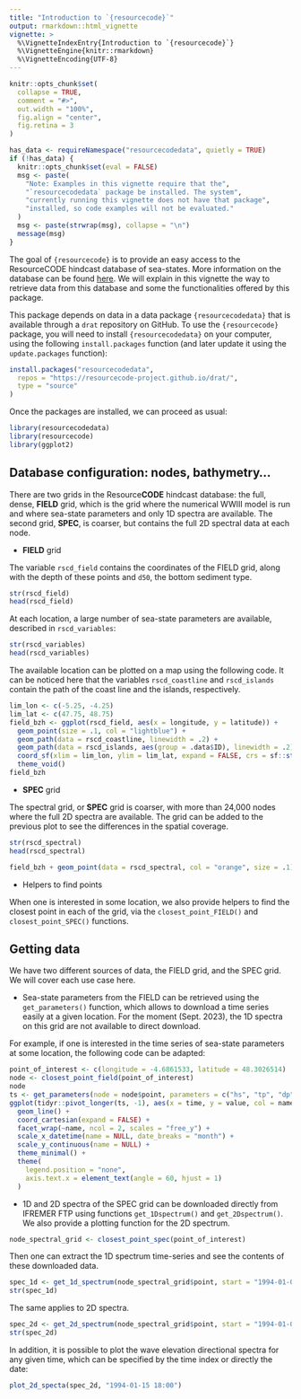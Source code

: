 ```yaml
---
title: "Introduction to `{resourcecode}`"
output: rmarkdown::html_vignette
vignette: >
  %\VignetteIndexEntry{Introduction to `{resourcecode}`}
  %\VignetteEngine{knitr::rmarkdown}
  %\VignetteEncoding{UTF-8}
---
```


```r
knitr::opts_chunk$set(
  collapse = TRUE,
  comment = "#>",
  out.width = "100%",
  fig.align = "center",
  fig.retina = 3
)
```

```r
has_data <- requireNamespace("resourcecodedata", quietly = TRUE)
if (!has_data) {
  knitr::opts_chunk$set(eval = FALSE)
  msg <- paste(
    "Note: Examples in this vignette require that the",
    "`resourcecodedata` package be installed. The system",
    "currently running this vignette does not have that package",
    "installed, so code examples will not be evaluated."
  )
  msg <- paste(strwrap(msg), collapse = "\n")
  message(msg)
}
```

The goal of `{resourcecode}` is to provide an easy access to the ResourceCODE hindcast database of sea-states. More information on the database can be found [here](https://resourcecode.ifremer.fr). We will explain in this vignette the way to retrieve data from this database and some the functionalities offered by this package.

This package depends on data in a data package `{resourcecodedata}` that is available through a `drat` repository on GitHub.
To use the `{resourcecode}` package, you will need to install `{resourcecodedata}` on your computer, using the following `install.packages` function (and later update it using the `update.packages` function):

```r
install.packages("resourcecodedata",
  repos = "https://resourcecode-project.github.io/drat/",
  type = "source"
)
```

Once the packages are installed, we can proceed as usual:

```r
library(resourcecodedata)
library(resourcecode)
library(ggplot2)
```

## Database configuration: nodes, bathymetry...

There are two grids in the Resource**CODE** hindcast database: the full, dense, **FIELD** grid, which is the grid where the numerical WWIII model is run and where sea-state parameters and only 1D spectra are available. The second grid, **SPEC**, is coarser, but contains the full 2D spectral data at each node.

- **FIELD** grid

The variable `rscd_field` contains the coordinates of the FIELD grid, along with the depth of these points and `d50`, the bottom sediment type. 

```r
str(rscd_field)
head(rscd_field)
```

At each location, a large number of sea-state parameters are available, described in `rscd_variables`:

```r
str(rscd_variables)
head(rscd_variables)
```

The available location can be plotted on a map using the following code. It can be noticed here that the variables `rscd_coastline` and `rscd_islands` contain the path of the coast line and the islands, respectively.

```r
lim_lon <- c(-5.25, -4.25)
lim_lat <- c(47.75, 48.75)
field_bzh <- ggplot(rscd_field, aes(x = longitude, y = latitude)) +
  geom_point(size = .1, col = "lightblue") +
  geom_path(data = rscd_coastline, linewidth = .2) +
  geom_path(data = rscd_islands, aes(group = .data$ID), linewidth = .2) +
  coord_sf(xlim = lim_lon, ylim = lim_lat, expand = FALSE, crs = sf::st_crs(4326)) +
  theme_void()
field_bzh
```

- **SPEC** grid

The spectral grid, or **SPEC** grid is coarser, with more than 24,000 nodes where the full 2D spectra are available. The grid can be added to the previous plot to see the differences in the spatial coverage.

```r
str(rscd_spectral)
head(rscd_spectral)
```


```r
field_bzh + geom_point(data = rscd_spectral, col = "orange", size = .1)
```

- Helpers to find points

When one is interested in some location, we also provide helpers to find the closest point in each of the grid, via the `closest_point_FIELD()` and `closest_point_SPEC()` functions.

## Getting data

We have two different sources of data, the FIELD grid, and the SPEC grid. We will cover each use case here.

- Sea-state parameters from the FIELD can be retrieved using the `get_parameters()` function, which allows to download a time series easily at a given location. For the moment (Sept. 2023), the 1D spectra on this grid are not available to direct download.

For example, if one is interested in the time series of sea-state parameters at some location, the following code can be adapted:

```r
point_of_interest <- c(longitude = -4.6861533, latitude = 48.3026514)
node <- closest_point_field(point_of_interest)
node
ts <- get_parameters(node = node$point, parameters = c("hs", "tp", "dp", "cge"))
ggplot(tidyr::pivot_longer(ts, -1), aes(x = time, y = value, col = name)) +
  geom_line() +
  coord_cartesian(expand = FALSE) +
  facet_wrap(~name, ncol = 2, scales = "free_y") +
  scale_x_datetime(name = NULL, date_breaks = "month") +
  scale_y_continuous(name = NULL) +
  theme_minimal() +
  theme(
    legend.position = "none",
    axis.text.x = element_text(angle = 60, hjust = 1)
  )
```

- 1D and 2D spectra of the SPEC grid can be downloaded directly from IFREMER FTP using functions `get_1Dspectrum()` and `get_2Dspectrum()`. We also provide a plotting function for the 2D spectrum.

```r
node_spectral_grid <- closest_point_spec(point_of_interest)
```

Then one can extract the 1D spectrum time-series and see the contents of these downloaded data.

```r
spec_1d <- get_1d_spectrum(node_spectral_grid$point, start = "1994-01-01", end = "1994-02-28")
str(spec_1d)
```

The same applies to 2D spectra.

```r
spec_2d <- get_2d_spectrum(node_spectral_grid$point, start = "1994-01-01", end = "1994-02-28")
str(spec_2d)
```

In addition, it is possible to plot the wave elevation directional spectra for any given time, which can be specified by the time index or directly the date:

```r
plot_2d_specta(spec_2d, "1994-01-15 18:00")
```


